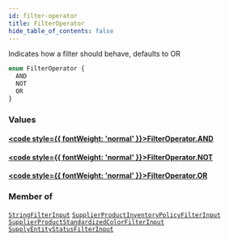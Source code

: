```yaml
---
id: filter-operator
title: FilterOperator
hide_table_of_contents: false
---
```








Indicates how a filter should behave, defaults to OR

```graphql
enum FilterOperator {
  AND
  NOT
  OR
}
```


### Values

#### [<code style={{ fontWeight: 'normal' }}>FilterOperator.<b>AND</b></code>](#) 
> 
> 

#### [<code style={{ fontWeight: 'normal' }}>FilterOperator.<b>NOT</b></code>](#) 
> 
> 

#### [<code style={{ fontWeight: 'normal' }}>FilterOperator.<b>OR</b></code>](#) 
> 
> 



### Member of

[`StringFilterInput`](/supply/api/graphql-admin/reference/inputs/string-filter-input)  <Badge class="secondary" text="input"/><Bullet />[`SupplierProductInventoryPolicyFilterInput`](/supply/api/graphql-admin/reference/inputs/supplier-product-inventory-policy-filter-input)  <Badge class="secondary" text="input"/><Bullet />[`SupplierProductStandardizedColorFilterInput`](/supply/api/graphql-admin/reference/inputs/supplier-product-standardized-color-filter-input)  <Badge class="secondary" text="input"/><Bullet />[`SupplyEntityStatusFilterInput`](/supply/api/graphql-admin/reference/inputs/supply-entity-status-filter-input)  <Badge class="secondary" text="input"/>



